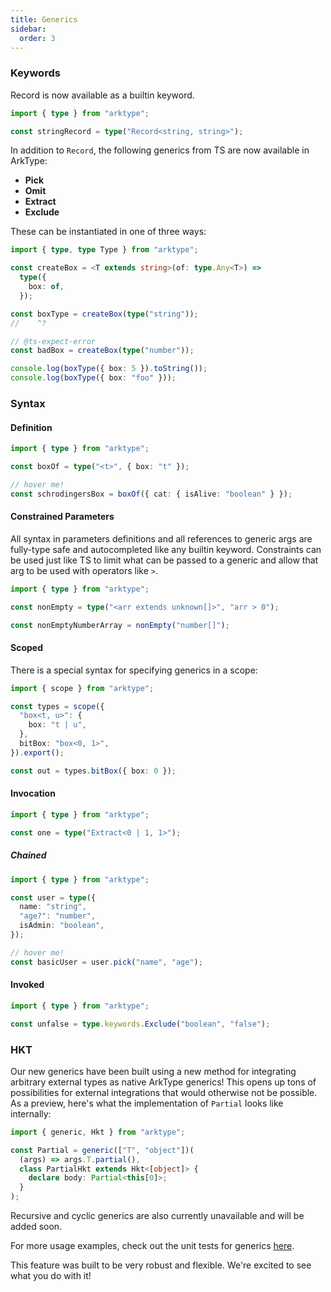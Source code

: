 ```yaml
---
title: Generics
sidebar:
  order: 3
---
```


### Keywords

Record is now available as a builtin keyword.

```ts twoslash
import { type } from "arktype";

const stringRecord = type("Record<string, string>");
```

In addition to `Record`, the following generics from TS are now available in ArkType:

- **Pick**
- **Omit**
- **Extract**
- **Exclude**

These can be instantiated in one of three ways:

```ts twoslash
import { type, type Type } from "arktype";

const createBox = <T extends string>(of: type.Any<T>) =>
  type({
    box: of,
  });

const boxType = createBox(type("string"));
//    ^?

// @ts-expect-error
const badBox = createBox(type("number"));

console.log(boxType({ box: 5 }).toString());
console.log(boxType({ box: "foo" }));
```

### Syntax

#### Definition

```ts twoslash
import { type } from "arktype";

const boxOf = type("<t>", { box: "t" });

// hover me!
const schrodingersBox = boxOf({ cat: { isAlive: "boolean" } });
```

#### Constrained Parameters

All syntax in parameters definitions and all references to generic args are fully-type safe and autocompleted like any builtin keyword. Constraints can be used just like TS to limit what can be passed to a generic and allow that arg to be used with operators like `>`.

```ts twoslash
import { type } from "arktype";

const nonEmpty = type("<arr extends unknown[]>", "arr > 0");

const nonEmptyNumberArray = nonEmpty("number[]");
```

#### Scoped

There is a special syntax for specifying generics in a scope:

```ts twoslash
import { scope } from "arktype";

const types = scope({
  "box<t, u>": {
    box: "t | u",
  },
  bitBox: "box<0, 1>",
}).export();

const out = types.bitBox({ box: 0 });
```

#### Invocation

```ts twoslash
import { type } from "arktype";

const one = type("Extract<0 | 1, 1>");
```

##### Chained

```ts twoslash
import { type } from "arktype";

const user = type({
  name: "string",
  "age?": "number",
  isAdmin: "boolean",
});

// hover me!
const basicUser = user.pick("name", "age");
```

#### Invoked

```ts twoslash
import { type } from "arktype";

const unfalse = type.keywords.Exclude("boolean", "false");
```

### HKT

Our new generics have been built using a new method for integrating arbitrary external types as native ArkType generics! This opens up tons of possibilities for external integrations that would otherwise not be possible. As a preview, here's what the implementation of `Partial` looks like internally:

```ts twoslash
import { generic, Hkt } from "arktype";

const Partial = generic(["T", "object"])(
  (args) => args.T.partial(),
  class PartialHkt extends Hkt<[object]> {
    declare body: Partial<this[0]>;
  }
);
```

Recursive and cyclic generics are also currently unavailable and will be added soon.

For more usage examples, check out the unit tests for generics [here](https://github.com/arktypeio/arktype/blob/main/ark/type/__tests__/generic.test.ts).

This feature was built to be very robust and flexible. We're excited to see what you do with it!

